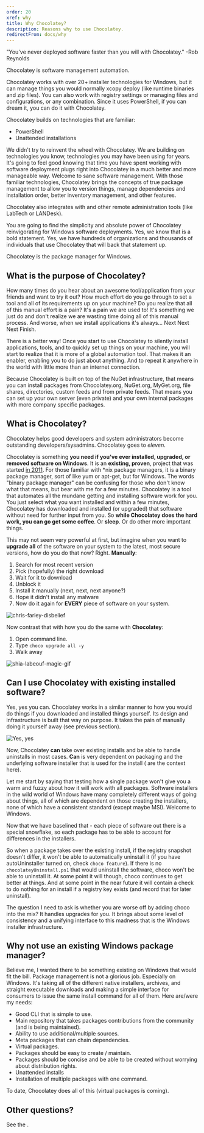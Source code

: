 ```yaml
---
order: 20
xref: why
title: Why Chocolatey?
description: Reasons why to use Chocolatey.
redirectFrom: docs/why
---
```


"You've never deployed software faster than you will with Chocolatey." -Rob Reynolds

Chocolatey is software management automation.

Chocolatey works with over 20+ installer technologies for Windows, but it can manage things you would normally xcopy deploy (like runtime binaries and zip files). You can also work with registry settings or managing files and configurations, or any combination. Since it uses PowerShell, if you can dream it, you can do it with Chocolatey.

Chocolatey builds on technologies that are familiar:

* PowerShell
* Unattended installations

We didn't try to reinvent the wheel with Chocolatey. We are building on technologies you know, technologies you may have been using for years. It's going to feel good knowing that time you have spent working with software deployment plugs right into Chocolatey in a much better and more manageable way. Welcome to sane software management. With those familiar technologies, Chocolatey brings the concepts of true package management to allow you to version things, manage dependencies and installation order, better inventory management, and other features.

Chocolatey also integrates with <Xref title="infrastructure management tools (like Puppet, Chef or SCCM)" value="integrations" /> and other remote administration tools (like LabTech or LANDesk).

You are going to find the simplicity and absolute power of Chocolatey reinvigorating for Windows software deployments. Yes, we know that is a bold statement. Yes, we have hundreds of organizations and thousands of individuals that use Chocolatey that will back that statement up.

Chocolatey is the package manager for Windows.

## What is the purpose of Chocolatey?

How many times do you hear about an awesome tool/application from your friends and want to try it out? How much effort do you go through to set a tool and all of its requirements up on your machine? Do you realize that all of this manual effort is a pain? It's a pain we are used to! It's something we just do and don't realize we are wasting time doing all of this manual process. And worse, when we install applications it's always... Next Next Next Finish.

There is a better way! Once you start to use Chocolatey to silently install applications, tools, and to quickly set up things on your machine, you will start to realize that it is more of a global automation tool. That makes it an enabler, enabling you to do just about anything. And to repeat it anywhere in the world with little more than an internet connection.

Because Chocolatey is built on top of the NuGet infrastructure, that means you can install packages from Chocolatey.org, NuGet.org, MyGet.org, file shares, directories, custom feeds and from private feeds. That means you can set up your own server (even private) and your own internal packages with more company specific packages.

<Xref title="Tell me a story" value="chocolatey-story" />

## What is Chocolatey?

Chocolatey helps good developers and system administrators become outstanding developers/sysadmins. Chocolatey goes to *eleven*.

Chocolatey is something **you need if you've ever installed, upgraded, or removed software on Windows**. It is an **existing, proven**, project that was started [in 2011](https://github.com/ferventcoder/nugetpackages/commit/d16ed7ac675395b3bb8ecee90fb13efb03d4b619). For those familiar with \*nix package managers, it is a binary package manager, sort of like yum or apt-get, but for Windows. The words "binary package manager" can be confusing for those who don't know what that means, but bear with me for a few minutes. Chocolatey is a tool that automates all the mundane getting and installing software work for you. You just select what you want installed and within a few minutes, Chocolatey has downloaded and installed (or upgraded) that software without need for further input from you. So **while Chocolatey does the hard work, you can go get some coffee**. Or **sleep**. Or do other more important things.

This may not seem very powerful at first, but imagine when you want to **upgrade all** of the software on your system to the latest, most secure versions, how do you do that now? Right. **Manually**:

1. Search for most recent version
1. Pick (hopefully) the right download
1. Wait for it to download
1. Unblock it
1. Install it manually (next, next, next anyone?)
1. Hope it didn't install any malware
1. Now do it again for **EVERY** piece of software on your system.

![chris-farley-disbelief](/images/gifs/chris-farley-disbelief.gif)

Now contrast that with how you do the same with **Chocolatey**:

1. Open command line.
1. Type `choco upgrade all -y`
1. Walk away

![shia-labeouf-magic-gif](/images/gifs/shia-labeouf-magic.gif)

<a name="can-i-use-chocolatey-with-existing-software"></a>

## Can I use Chocolatey with existing installed software?

Yes, yes you can. Chocolatey works in a similar manner to how you would do things if you downloaded and installed things yourself. Its design and infrastructure is built that way on purpose. It takes the pain of manually doing it yourself away (see previous section).

![Yes, yes](/images/gifs/clint-eastwood-nodding.gif)

Now, Chocolatey **can** take over existing installs and be able to handle uninstalls in most cases. **Can** is very dependent on packaging and the underlying software installer that is used for the install (<Xref title="installer packages" value="faqs" anchor="what-distinction-does-chocolatey-make-between-an-installable-and-a-portable-application" /> are the context here).

Let me start by saying that testing how a single package won't give you a warm and fuzzy about how it will work with all packages. Software installers in the wild world of Windows have many completely different ways of going about things, all of which are dependent on those creating the installers, none of which have a consistent standard (except maybe MSI). Welcome to Windows.

Now that we have baselined that - each piece of software out there is a special snowflake, so  each package has to be able to account for differences in the installers.

So when a package takes over the existing install, if the registry snapshot doesn't differ, it won't be able to automatically uninstall it (if you have autoUninstaller turned on, check `choco feature`). If there is no `chocolateyUninstall.ps1` that would uninstall the software, choco won't be able to uninstall it. At some point it will though, choco continues to get better at things. And at some point in the near future it will contain a check to do nothing for an install if a registry key exists (and record that for later uninstall).

The question I need to ask is whether you are worse off by adding choco into the mix? It handles upgrades for you. It brings about some level of consistency and a unifying interface to this madness that is the Windows installer infrastructure.

## Why not use an existing Windows package manager?

Believe me, I wanted there to be something existing on Windows that would fit the bill. Package management is not a glorious job. Especially on Windows. It's taking all of the different native installers, archives, and straight executable downloads and making a simple interface for consumers to issue the same install command for all of them. Here are/were my needs:

* Good CLI that is simple to use.
* Main repository that takes packages contributions from the community (and is being maintained).
* Ability to use additional/multiple sources.
* Meta packages that can chain dependencies.
* Virtual packages.
* Packages should be easy to create / maintain.
* Packages should be concise and be able to be created without worrying about distribution rights.
* Unattended installs
* Installation of multiple packages with one command.

To date, Chocolatey does all of this (virtual packages is coming).

## Other questions?

See the <Xref title="FAQs" value="faqs" />.
